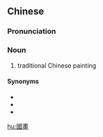 ==Chinese==
{{zh-forms|s=国画}}

===Pronunciation===
{{zh-pron
|m=guóhuà
|c=gwok3 waa6-2
|mn=kok-ōe
|cat=n
}}

===Noun===
{{zh-noun|mw=幅|mw2=張}}

# traditional Chinese painting

====Synonyms====
* {{zh-l|中國畫}}
* {{zh-l|國圖}}
* {{zh-l|中國圖}}

[[hu:國畫]]